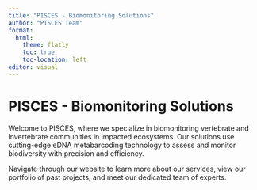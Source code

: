 ```yaml
---
title: "PISCES - Biomonitoring Solutions"
author: "PISCES Team"
format: 
  html:
    theme: flatly
    toc: true
    toc-location: left
editor: visual
---
```


# PISCES - Biomonitoring Solutions

Welcome to PISCES, where we specialize in biomonitoring vertebrate and invertebrate communities in impacted ecosystems. Our solutions use cutting-edge eDNA metabarcoding technology to assess and monitor biodiversity with precision and efficiency.

Navigate through our website to learn more about our services, view our portfolio of past projects, and meet our dedicated team of experts.
